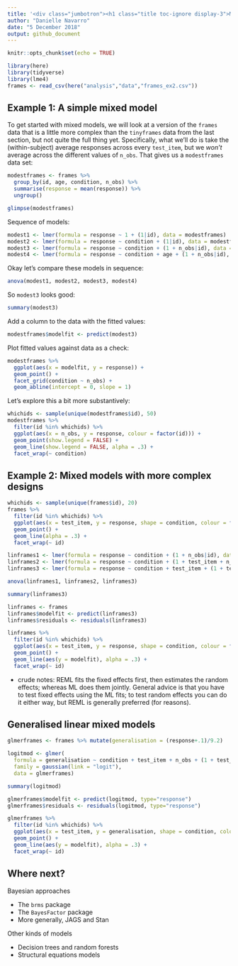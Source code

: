 ```yaml
---
title: '<div class="jumbotron"><h1 class="title toc-ignore display-3">Mixed models in R</h1></div>'
author: "Danielle Navarro"
date: "5 December 2018"
output: github_document
---
```


```r
knitr::opts_chunk$set(echo = TRUE)
```

<!--

  html_document:
    includes:
      in_header: header.html
    theme: flatly
    highlight: textmate
    css: mystyle.css

-->

```r
library(here)
library(tidyverse)
library(lme4)
frames <- read_csv(here("analysis","data","frames_ex2.csv"))
```



## Example 1: A simple mixed model

To get started with mixed models, we will look at a version of the `frames` data that is a little more complex than the `tinyframes` data from the last section, but not quite the full thing yet. Specifically, what we'll do is take the (within-subject) average responses across every `test_item`, but we *won't* average across the different values of `n_obs`. That gives us a `modestframes` data set:

```r
modestframes <- frames %>% 
  group_by(id, age, condition, n_obs) %>%
  summarise(response = mean(response)) %>%
  ungroup()

glimpse(modestframes)
```


Sequence of models:

```r
modest1 <- lmer(formula = response ~ 1 + (1|id), data = modestframes)
modest2 <- lmer(formula = response ~ condition + (1|id), data = modestframes)
modest3 <- lmer(formula = response ~ condition + (1 + n_obs|id), data = modestframes)
modest4 <- lmer(formula = response ~ condition + age + (1 + n_obs|id), data = modestframes)
```

Okay let's compare these models in sequence:

```r
anova(modest1, modest2, modest3, modest4)
```

So `modest3` looks good:

```r
summary(modest3)
```

Add a column to the data with the fitted values:

```r
modestframes$modelfit <- predict(modest3)
```

Plot fitted values against data as a check:

```r
modestframes %>% 
  ggplot(aes(x = modelfit, y = response)) + 
  geom_point() + 
  facet_grid(condition ~ n_obs) + 
  geom_abline(intercept = 0, slope = 1)
```

Let's explore this a bit more substantively:

```r
whichids <- sample(unique(modestframes$id), 50) 
modestframes %>%
  filter(id %in% whichids) %>%
  ggplot(aes(x = n_obs, y = response, colour = factor(id))) +
  geom_point(show.legend = FALSE) + 
  geom_line(show.legend = FALSE, alpha = .3) + 
  facet_wrap(~ condition)
```
  

## Example 2: Mixed models with more complex designs


```r
whichids <- sample(unique(frames$id), 20) 
frames %>%
  filter(id %in% whichids) %>%
  ggplot(aes(x = test_item, y = response, shape = condition, colour = factor(n_obs))) +
  geom_point() + 
  geom_line(alpha = .3) + 
  facet_wrap(~ id)
```

```r
linframes1 <- lmer(formula = response ~ condition + (1 + n_obs|id), data = frames)
linframes2 <- lmer(formula = response ~ condition + (1 + test_item + n_obs|id), data = frames)
linframes3 <- lmer(formula = response ~ condition + test_item + (1 + test_item + n_obs|id), data = frames)
```

```r
anova(linframes1, linframes2, linframes3)
```

```r
summary(linframes3)
```

```r
linframes <- frames
linframes$modelfit <- predict(linframes3)
linframes$residuals <- residuals(linframes3)
```

```r
linframes %>%
  filter(id %in% whichids) %>%
  ggplot(aes(x = test_item, y = response, shape = condition, colour = factor(n_obs))) +
  geom_point() + 
  geom_line(aes(y = modelfit), alpha = .3) + 
  facet_wrap(~ id)
```

- crude notes: REML fits the fixed effects first, then estimates the random effects; whereas ML does them jointly. General advice is that you have to test fixed effects using the ML fits; to test random effects you can do it either way, but REML is generally preferred (for reasons).

## Generalised linear mixed models

```r
glmerframes <- frames %>% mutate(generalisation = (response+.1)/9.2)
```

```r
logitmod <- glmer(
  formula = generalisation ~ condition + test_item + n_obs + (1 + test_item + n_obs|id), 
  family = gaussian(link = "logit"), 
  data = glmerframes)
```

```r
summary(logitmod)

glmerframes$modelfit <- predict(logitmod, type="response")
glmerframes$residuals <- residuals(logitmod, type="response")

glmerframes %>%
  filter(id %in% whichids) %>%
  ggplot(aes(x = test_item, y = generalisation, shape = condition, colour = factor(n_obs))) +
  geom_point() + 
  geom_line(aes(y = modelfit), alpha = .3) + 
  facet_wrap(~ id)
```

## Where next?

Bayesian approaches

- The `brms` package 
- The `BayesFactor` package
- More generally, JAGS and Stan

Other kinds of models

- Decision trees and random forests
- Structural equations models 
